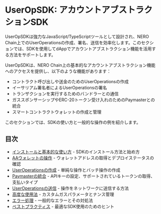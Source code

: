 
# UserOpSDK: アカウントアブストラクションSDK

UserOpSDKは強力なJavaScript/TypeScriptツールとして設計され、NERO Chain上でのUserOperationsの作成、署名、送信を効率化します。このセクションでは、SDKを使用してdAppでアカウントアブストラクション機能を活用する方法をサポートします。

UserOpSDKは、NERO Chain上の基本的なアカウントアブストラクション機能へのアクセスを提供し、以下のような機能があります：

- コントラクト呼び出しや送金のためのUserOperationsの作成
- イーサリアム署名者によるUserOperationsの署名
- トランザクションを実行するためのバンドラーとの通信
- ガススポンサーシップやERC-20トークン受け入れのためのPaymasterとの統合
- スマートコントラクトウォレットの作成と管理

このセクションでは、SDKの使い方と一般的な操作の例を紹介します。

## 目次

- [インストールと基本的な使い方](/ja/developer-tools/user-op-sdk/basic-usage) - SDKのインストール方法と始め方
- [AAウォレットの操作](/ja/developer-tools/user-op-sdk/working-with-wallets) - ウォレットアドレスの取得とデプロイステータスの確認
- [UserOperationsの作成](/ja/developer-tools/user-op-sdk/creating-user-operations) - 単純な操作とバッチ操作の作成
- [Paymasterの統合](/ja/developer-tools/user-op-sdk/paymaster-integration) - APIキーの設定、サポートされているトークンの取得、支払いタイプ
- [UserOperationsの送信](/ja/developer-tools/user-op-sdk/sending-user-operations) - 操作をネットワークに送信する方法
- [高度な使用法](/ja/developer-tools/user-op-sdk/advanced-usage) - カスタムガスパラメータとナンス管理
- [エラー処理](/ja/developer-tools/user-op-sdk/error-handling) - 一般的なエラーとその対処法
- [ベストプラクティス](/ja/developer-tools/user-op-sdk/best-practices) - 最適なSDK使用のためのヒント

<PageFeedback path="/ja/developer-tools/user-op-sdk" /> 